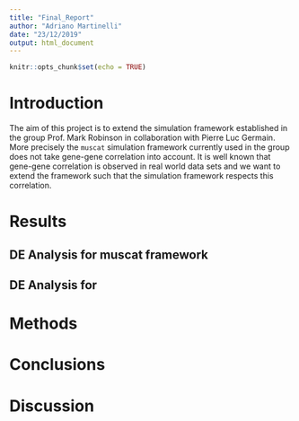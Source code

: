 ```yaml
---
title: "Final_Report"
author: "Adriano Martinelli"
date: "23/12/2019"
output: html_document
---
```


```r
knitr::opts_chunk$set(echo = TRUE)
```

# Introduction
The aim of this project is to extend the simulation framework established in the group Prof. Mark Robinson in collaboration with Pierre Luc Germain. More precisely the ``muscat`` simulation framework currently used in the group does not take gene-gene correlation into account. It is well known that gene-gene correlation is observed in real world data sets and we want to extend the framework such that the simulation framework respects this correlation. 

# Results

## DE Analysis for muscat framework

## DE Analysis for 


# Methods

# Conclusions

# Discussion